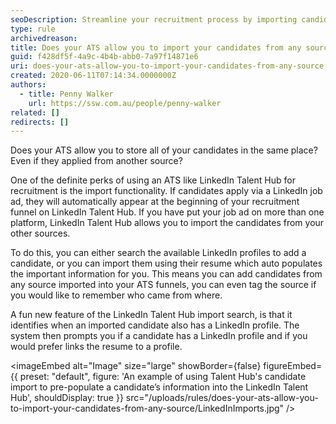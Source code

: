 ```yaml
---
seoDescription: Streamline your recruitment process by importing candidates from any source into LinkedIn Talent Hub and manage them in one place.
type: rule
archivedreason:
title: Does your ATS allow you to import your candidates from any source?
guid: f428df5f-4a9c-4b4b-abb0-7a97f14871e6
uri: does-your-ats-allow-you-to-import-your-candidates-from-any-source
created: 2020-06-11T07:14:34.0000000Z
authors:
  - title: Penny Walker
    url: https://ssw.com.au/people/penny-walker
related: []
redirects: []
---
```


Does your ATS allow you to store all of your candidates in the same place? Even if they applied from another source?

One of the definite perks of using an ATS like LinkedIn Talent Hub for recruitment is the import functionality.
If candidates apply via a LinkedIn job ad, they will automatically appear at the beginning of your recruitment funnel on LinkedIn Talent Hub. If you have put your job ad on more than one platform, LinkedIn Talent Hub allows you to import the candidates from your other sources.

To do this, you can either search the available LinkedIn profiles to add a candidate, or you can import them using their resume which auto populates the important information for you. This means you can add candidates from any source imported into your ATS funnels, you can even tag the source if you would like to remember who came from where.

A fun new feature of the LinkedIn Talent Hub import search, is that it identifies when an imported candidate also has a LinkedIn profile. The system then prompts you if a candidate has a LinkedIn profile and if you would prefer links the resume to a profile.


<imageEmbed
  alt="Image"
  size="large"
  showBorder={false}
  figureEmbed={{
    preset: "default",
    figure: 'An example of using Talent Hub\'s candidate import to pre-populate a candidate’s information into the LinkedIn Talent Hub',
    shouldDisplay: true
  }}
  src="/uploads/rules/does-your-ats-allow-you-to-import-your-candidates-from-any-source/LinkedInImports.jpg"
/>